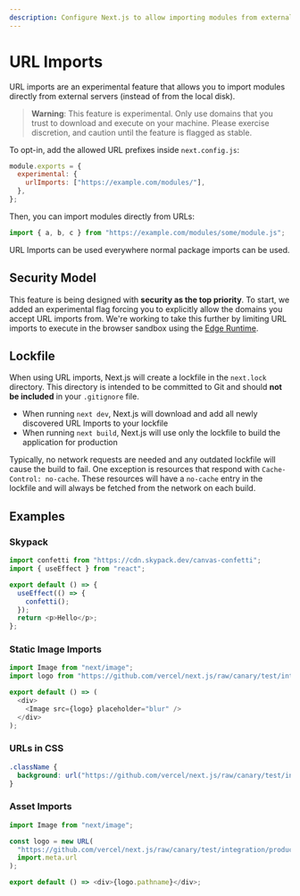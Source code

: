 ```yaml
---
description: Configure Next.js to allow importing modules from external URLs (experimental).
---
```


# URL Imports

URL imports are an experimental feature that allows you to import modules directly from external servers (instead of from the local disk).

> **Warning**: This feature is experimental. Only use domains that you trust to download and execute on your machine. Please exercise
> discretion, and caution until the feature is flagged as stable.

To opt-in, add the allowed URL prefixes inside `next.config.js`:

```js
module.exports = {
  experimental: {
    urlImports: ["https://example.com/modules/"],
  },
};
```

Then, you can import modules directly from URLs:

```js
import { a, b, c } from "https://example.com/modules/some/module.js";
```

URL Imports can be used everywhere normal package imports can be used.

## Security Model

This feature is being designed with **security as the top priority**. To start, we added an experimental flag forcing you to explicitly allow the domains you accept URL imports from. We're working to take this further by limiting URL imports to execute in the browser sandbox using the [Edge Runtime](/docs/api-reference/edge-runtime.md).

## Lockfile

When using URL imports, Next.js will create a lockfile in the `next.lock` directory.
This directory is intended to be committed to Git and should **not be included** in your `.gitignore` file.

- When running `next dev`, Next.js will download and add all newly discovered URL Imports to your lockfile
- When running `next build`, Next.js will use only the lockfile to build the application for production

Typically, no network requests are needed and any outdated lockfile will cause the build to fail.
One exception is resources that respond with `Cache-Control: no-cache`.
These resources will have a `no-cache` entry in the lockfile and will always be fetched from the network on each build.

## Examples

### Skypack

```js
import confetti from "https://cdn.skypack.dev/canvas-confetti";
import { useEffect } from "react";

export default () => {
  useEffect(() => {
    confetti();
  });
  return <p>Hello</p>;
};
```

### Static Image Imports

```js
import Image from "next/image";
import logo from "https://github.com/vercel/next.js/raw/canary/test/integration/production/public/vercel.png";

export default () => (
  <div>
    <Image src={logo} placeholder="blur" />
  </div>
);
```

### URLs in CSS

```css
.className {
  background: url("https://github.com/vercel/next.js/raw/canary/test/integration/production/public/vercel.png");
}
```

### Asset Imports

```js
import Image from "next/image";

const logo = new URL(
  "https://github.com/vercel/next.js/raw/canary/test/integration/production/public/vercel.png",
  import.meta.url
);

export default () => <div>{logo.pathname}</div>;
```

